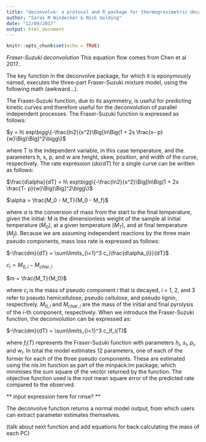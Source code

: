 ```yaml
---
title: "deconvolve: a protocol and R package for thermogravimetric decay curve deconvolution for lignocellulosic biomass trait calculation"
author: "Saras M Windecker & Nick Golding"
date: "12/09/2017"
output: html_document
---
```


```r
knitr::opts_chunk$set(echo = TRUE)
```

_Fraser-Suzuki deconvolution_
This equation flow comes from Chen et al 2017..


The key function in the deconvolve package, for which it is eponymously named, executes the three-part Fraser-Suzuki mixture model, using the following math (awkward...). 

The Fraser-Suzuki function, due to its asymmetry, is useful for predicting kinetic curves and therefore useful for the deconvolution of parallel independent processes. The Fraser-Suzuki function is expressed as follows:

$y = h\ exp\bigg\{-\frac{ln2}{s^2}\Big[ln\Big(1 + 2s \frac{x- p}{w}\Big)\Big]^2\bigg\}$

where T is the independent variable, in this case temperature, and the parameters h, s, p, and w are height, skew, position, and width of the curve, respectively. The rate expression ($d\alpha/dT$) for a single curve can be written as follows: 

$\frac{d\alpha}{dT} = h\ exp\bigg\{-\frac{ln2}{s^2}\Big[ln\Big(1 + 2s \frac{T- p}{w}\Big)\Big]^2\bigg\}$

$\alpha = \frac{M_0 - M_T}{M_0 - M_f}$

where $\alpha$ is the conversion of mass from the start to the final temperature, given the initial: M is the dimensionless weight of the sample at initial temperature ($M_0$), at a given temperature ($M_T$), and at final temperature ($M_f$). Because we are assuming independent reactions by the three main pseudo components, mass loss rate is expressed as follows:

$-\frac{dm}{dT} = \sum\limits_{i=1}^3 c_i\frac{d\alpha_{i}}{dT}$

$c_i = M_{0,i} - M_{char,i}$

$m = \frac{M_T}{M_0}$

where $c_i$ is the mass of pseudo component _i_ that is decayed, _i_ = 1, 2, and 3 refer to pseudo hemicellulose, pseudo cellulose, and pseudo lignin, respectively. $M_{0,i}$ and $M_{char,i}$ are the mass of the initial and final pyrolysis of the _i_-th component, respectively. When we introduce the Fraser-Suzuki function, the deconvolution can be expressed as: 

$-\frac{dm}{dT} = \sum\limits_{i=1}^3 c_if_i(T)$

where $f_i(T)$ represents the Fraser-Suzuki function with parameters $h_i$, $s_i$, $p_i$, and $w_i$. In total the model estimates 12 parameters, one of each of the former for each of the three pseudo components. These are estimated using the nls.lm function as part of the minpack.lm package, which minimises the sum square of the vector returned by the function. The objective function used is the root mean square error of the predicted rate compared to the observed. 

** input expression here for rmse? **

The deconvolve function returns a normal model output, from which users can extract parameter estimates themselves. 

(talk about next function and add equations for back calculating the mass of each PC)

